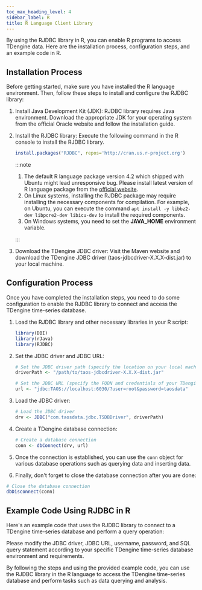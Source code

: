 ```yaml
---
toc_max_heading_level: 4
sidebar_label: R
title: R Language Client Library
---
```




By using the RJDBC library in R, you can enable R programs to access TDengine data. Here are the installation process, configuration steps, and an example code in R.

## Installation Process

Before getting started, make sure you have installed the R language environment. Then, follow these steps to install and configure the RJDBC library:

1. Install Java Development Kit (JDK): RJDBC library requires Java environment. Download the appropriate JDK for your operating system from the official Oracle website and follow the installation guide.

2. Install the RJDBC library: Execute the following command in the R console to install the RJDBC library.

   ```r
   install.packages("RJDBC", repos='http://cran.us.r-project.org')
   ```

   :::note

   1. The default R language package version 4.2 which shipped with Ubuntu might lead unresponsive bug. Please install latest version of R language package from the [official website](https://www.r-project.org/).
   2. On Linux systems, installing the RJDBC package may require installing the necessary components for compilation. For example, on Ubuntu, you can execute the command ``apt install -y libbz2-dev libpcre2-dev libicu-dev`` to install the required components.
   3. On Windows systems, you need to set the **JAVA_HOME** environment variable.

   :::

3. Download the TDengine JDBC driver: Visit the Maven website and download the TDengine JDBC driver (taos-jdbcdriver-X.X.X-dist.jar) to your local machine.

## Configuration Process

Once you have completed the installation steps, you need to do some configuration to enable the RJDBC library to connect and access the TDengine time-series database.

1. Load the RJDBC library and other necessary libraries in your R script:

   ```r
   library(DBI)
   library(rJava)
   library(RJDBC)
   ```

2. Set the JDBC driver and JDBC URL:

   ```r
   # Set the JDBC driver path (specify the location on your local machine)
   driverPath <- "/path/to/taos-jdbcdriver-X.X.X-dist.jar"

   # Set the JDBC URL (specify the FQDN and credentials of your TDengine cluster)
   url <- "jdbc:TAOS://localhost:6030/?user=root&password=taosdata"
   ```

3. Load the JDBC driver:

   ```r
   # Load the JDBC driver
   drv <- JDBC("com.taosdata.jdbc.TSDBDriver", driverPath)
   ```

4. Create a TDengine database connection:

   ```r
   # Create a database connection
   conn <- dbConnect(drv, url)
   ```

5. Once the connection is established, you can use the ``conn`` object for various database operations such as querying data and inserting data.

6. Finally, don't forget to close the database connection after you are done:

```r
# Close the database connection
dbDisconnect(conn)
```

## Example Code Using RJDBC in R

Here's an example code that uses the RJDBC library to connect to a TDengine time-series database and perform a query operation:

<Rdemo/>

Please modify the JDBC driver, JDBC URL, username, password, and SQL query statement according to your specific TDengine time-series database environment and requirements.

By following the steps and using the provided example code, you can use the RJDBC library in the R language to access the TDengine time-series database and perform tasks such as data querying and analysis.

